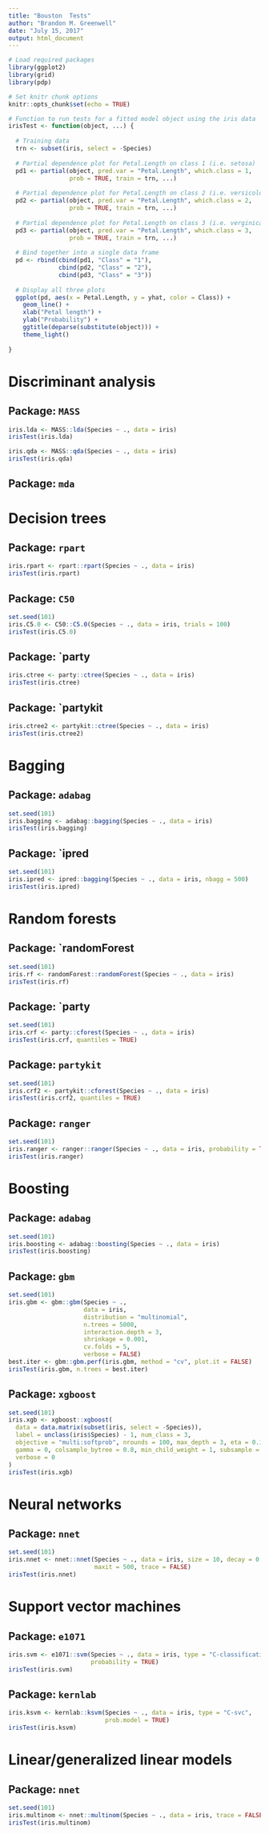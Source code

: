 ```yaml
---
title: "Bouston  Tests"
author: "Brandon M. Greenwell"
date: "July 15, 2017"
output: html_document
---
```


```r
# Load required packages
library(ggplot2)
library(grid)
library(pdp)

# Set knitr chunk options
knitr::opts_chunk$set(echo = TRUE)

# Function to run tests for a fitted model object using the iris data
irisTest <- function(object, ...) {
  
  # Training data
  trn <- subset(iris, select = -Species)
  
  # Partial dependence plot for Petal.Length on class 1 (i.e. setosa)
  pd1 <- partial(object, pred.var = "Petal.Length", which.class = 1, 
                 prob = TRUE, train = trn, ...)
  
  # Partial dependence plot for Petal.Length on class 2 (i.e. versicolor)
  pd2 <- partial(object, pred.var = "Petal.Length", which.class = 2, 
                 prob = TRUE, train = trn, ...)
  
  # Partial dependence plot for Petal.Length on class 3 (i.e. verginica)
  pd3 <- partial(object, pred.var = "Petal.Length", which.class = 3, 
                 prob = TRUE, train = trn, ...)
  
  # Bind together into a single data frame
  pd <- rbind(cbind(pd1, "Class" = "1"),
              cbind(pd2, "Class" = "2"),
              cbind(pd3, "Class" = "3"))
  
  # Display all three plots
  ggplot(pd, aes(x = Petal.Length, y = yhat, color = Class)) +
    geom_line() +
    xlab("Petal length") +
    ylab("Probability") +
    ggtitle(deparse(substitute(object))) +
    theme_light()
  
}
```


# Discriminant analysis

## Package: `MASS`

```r
iris.lda <- MASS::lda(Species ~ ., data = iris)
irisTest(iris.lda)
```

```r
iris.qda <- MASS::qda(Species ~ ., data = iris)
irisTest(iris.qda)
```

## Package: `mda`


# Decision trees

## Package: `rpart`

```r
iris.rpart <- rpart::rpart(Species ~ ., data = iris)
irisTest(iris.rpart)
```

## Package: `C50`
```r
set.seed(101)
iris.C5.0 <- C50::C5.0(Species ~ ., data = iris, trials = 100)
irisTest(iris.C5.0)
```

## Package: `party

```r
iris.ctree <- party::ctree(Species ~ ., data = iris)
irisTest(iris.ctree)
```

## Package: `partykit

```r
iris.ctree2 <- partykit::ctree(Species ~ ., data = iris)
irisTest(iris.ctree2)
```


# Bagging

## Package: `adabag`

```r
set.seed(101)
iris.bagging <- adabag::bagging(Species ~ ., data = iris)
irisTest(iris.bagging)
```

## Package: `ipred

```r
set.seed(101)
iris.ipred <- ipred::bagging(Species ~ ., data = iris, nbagg = 500)
irisTest(iris.ipred)
```

# Random forests

## Package: `randomForest

```r
set.seed(101)
iris.rf <- randomForest::randomForest(Species ~ ., data = iris)
irisTest(iris.rf)
```


## Package: `party

```r
set.seed(101)
iris.crf <- party::cforest(Species ~ ., data = iris)
irisTest(iris.crf, quantiles = TRUE)
```

## Package: `partykit`
```r
set.seed(101)
iris.crf2 <- partykit::cforest(Species ~ ., data = iris)
irisTest(iris.crf2, quantiles = TRUE)
```

## Package: `ranger`

```r
set.seed(101)
iris.ranger <- ranger::ranger(Species ~ ., data = iris, probability = TRUE)
irisTest(iris.ranger)
```


# Boosting

## Package: `adabag`

```r
set.seed(101)
iris.boosting <- adabag::boosting(Species ~ ., data = iris)
irisTest(iris.boosting)
```

## Package: `gbm`

```r
set.seed(101)
iris.gbm <- gbm::gbm(Species ~ ., 
                     data = iris,
                     distribution = "multinomial",
                     n.trees = 5000,
                     interaction.depth = 3,
                     shrinkage = 0.001,
                     cv.folds = 5,
                     verbose = FALSE)
best.iter <- gbm::gbm.perf(iris.gbm, method = "cv", plot.it = FALSE)
irisTest(iris.gbm, n.trees = best.iter)
```

## Package: `xgboost`
```r
set.seed(101)
iris.xgb <- xgboost::xgboost(
  data = data.matrix(subset(iris, select = -Species)), 
  label = unclass(iris$Species) - 1, num_class = 3, 
  objective = "multi:softprob", nrounds = 100, max_depth = 3, eta = 0.1, 
  gamma = 0, colsample_bytree = 0.8, min_child_weight = 1, subsample = 0.7,
  verbose = 0
)
irisTest(iris.xgb)
```

# Neural networks

## Package: `nnet`
```r
set.seed(101)
iris.nnet <- nnet::nnet(Species ~ ., data = iris, size = 10, decay = 0.1, 
                        maxit = 500, trace = FALSE)
irisTest(iris.nnet)
```


# Support vector machines

## Package: `e1071`

```r
iris.svm <- e1071::svm(Species ~ ., data = iris, type = "C-classification", 
                       probability = TRUE)
irisTest(iris.svm)
```

## Package: `kernlab`

```r
iris.ksvm <- kernlab::ksvm(Species ~ ., data = iris, type = "C-svc", 
                           prob.model = TRUE)
irisTest(iris.ksvm)
```


# Linear/generalized linear models

## Package: `nnet`

```r
set.seed(101)
iris.multinom <- nnet::multinom(Species ~ ., data = iris, trace = FALSE)
irisTest(iris.multinom)
```
